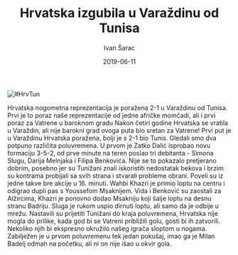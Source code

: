 ﻿---
title: Hrvatska izgubila u Varaždinu od Tunisa
date: 2019-06-11 
slug: hrvatska-tunis
author: Ivan Šarac
published: true
description: Hrvatska nogometna reprezentacija je poražena 2-1 u Varaždinu od Tunisa
color: #007BFF 
---
![#HrvTun](./hrvatska-tunis.jpg)

Hrvatska nogometna reprezentacija je poražena 2-1 u Varaždinu od Tunisa. Prvi je to poraz naše reprezentacije od jedne afričke momčadi, ali i prvi poraz za Vatrene u baroknom gradu Nakon četiri godine Hrvatska se vratila u Varaždin, ali nije barokni grad ovoga puta bio sretan za Vatrene! Prvi put je u Varaždinu Hrvatska poražena, bolji je s 2-1 bio Tunis. Gledali smo dva potpuno različita poluvremena. U prvom je Zatko Dalić isprobao novu formaciju 3-5-2, od prve minute na teren poslao tri debitanta - Simona Slugu, Darija Melnjaka i Filipa Benkovića. Nije se to pokazalo pretjerano dobrim, posebno jer su Tunižani znali iskoristiti nedostatak bekova i brzim su kontrama probijali sa svih strana i stvarali probleme obrani. Poveli su iz jedne takve bre akcije u 16. minuti. Wahbi Khazri je primio loptu na centru i odigrao dupli pas s Youssefom Msaknijem. Vida i Benković su zaostali za Alžircima, Khazri je ponovno dodao Msakniju koji šalje loptu na desnu stranu Badriju. Sluga je rukom uspio dirnuti loptu, ali samo da je odbije u mrežu. Nastavili su prijetiti Tunižani do kraja poluvremena, Hrvatska nije mogla do prilike, kada god bi se Vatreni približili golu, gosti bi ih zatvorili. Nekoliko njih bi ekspresno okružilo našeg igrača sloptom u nogama. Zabilježen je u prvom poluvremenu tek jedan pokušaj, imao ga je Milan Badelj odmah na početku, ali ni on nije išao u okvir gola. 


